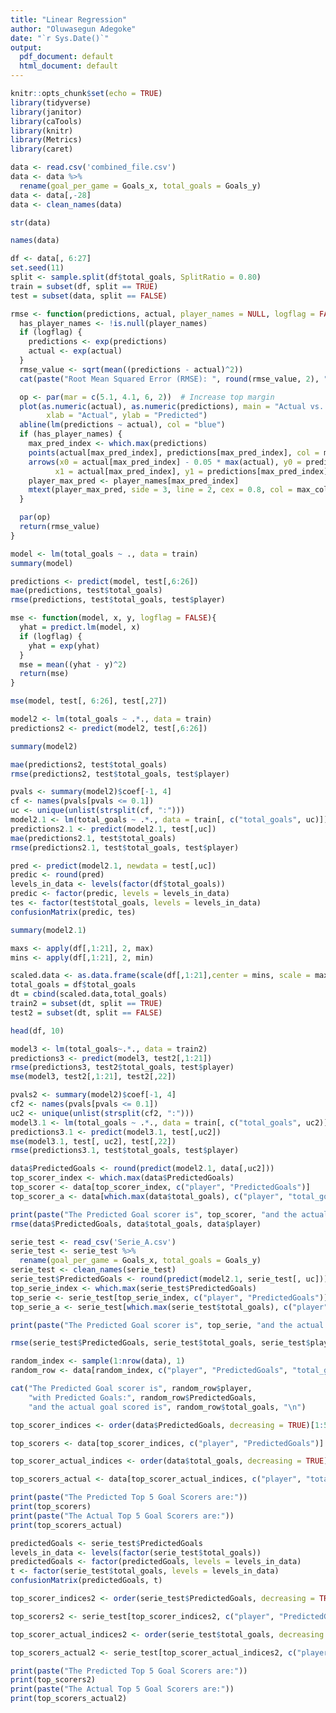 ```yaml
---
title: "Linear Regression"
author: "Oluwasegun Adegoke"
date: "`r Sys.Date()`"
output:
  pdf_document: default
  html_document: default
---
```


```r
knitr::opts_chunk$set(echo = TRUE)
library(tidyverse)
library(janitor)
library(caTools)
library(knitr)
library(Metrics)
library(caret)
```

```r
data <- read.csv('combined_file.csv')
data <- data %>%
  rename(goal_per_game = Goals_x, total_goals = Goals_y)
data <- data[,-28]
data <- clean_names(data)
```


```r
str(data)
```
```r
names(data)
```

```r
df <- data[, 6:27]
set.seed(11)
split <- sample.split(df$total_goals, SplitRatio = 0.80)
train = subset(df, split == TRUE)
test = subset(data, split == FALSE)
```


```r
rmse <- function(predictions, actual, player_names = NULL, logflag = FALSE, max_color = "red") {
  has_player_names <- !is.null(player_names)
  if (logflag) {
    predictions <- exp(predictions)
    actual <- exp(actual)
  }
  rmse_value <- sqrt(mean((predictions - actual)^2))
  cat(paste("Root Mean Squared Error (RMSE): ", round(rmse_value, 2), "\n"))

  op <- par(mar = c(5.1, 4.1, 6, 2))  # Increase top margin
  plot(as.numeric(actual), as.numeric(predictions), main = "Actual vs. Predicted",
        xlab = "Actual", ylab = "Predicted")
  abline(lm(predictions ~ actual), col = "blue")
  if (has_player_names) {
    max_pred_index <- which.max(predictions)
    points(actual[max_pred_index], predictions[max_pred_index], col = max_color, pch = 19, cex = 1.5)
    arrows(x0 = actual[max_pred_index] - 0.05 * max(actual), y0 = predictions[max_pred_index] - 0.05 * max(predictions),
          x1 = actual[max_pred_index], y1 = predictions[max_pred_index], col = max_color)
    player_max_pred <- player_names[max_pred_index]
    mtext(player_max_pred, side = 3, line = 2, cex = 0.8, col = max_color)
  }

  par(op)
  return(rmse_value)
}

```

```r
model <- lm(total_goals ~ ., data = train)
summary(model)

```


```r
predictions <- predict(model, test[,6:26])
mae(predictions, test$total_goals)
rmse(predictions, test$total_goals, test$player)
```

```r
mse <- function(model, x, y, logflag = FALSE){
  yhat = predict.lm(model, x)
  if (logflag) {
    yhat = exp(yhat)
  }
  mse = mean((yhat - y)^2)
  return(mse)
}

mse(model, test[, 6:26], test[,27])
```

```r
model2 <- lm(total_goals ~ .*., data = train)
predictions2 <- predict(model2, test[,6:26])
```

```r
summary(model2)
```


```r
mae(predictions2, test$total_goals)
rmse(predictions2, test$total_goals, test$player)
```

```r
pvals <- summary(model2)$coef[-1, 4]
cf <- names(pvals[pvals <= 0.1])
uc <- unique(unlist(strsplit(cf, ":")))
model2.1 <- lm(total_goals ~ .*., data = train[, c("total_goals", uc)])
predictions2.1 <- predict(model2.1, test[,uc])
mae(predictions2.1, test$total_goals)
rmse(predictions2.1, test$total_goals, test$player)
```

```r
pred <- predict(model2.1, newdata = test[,uc])
predic <- round(pred)
levels_in_data <- levels(factor(df$total_goals))
predic <- factor(predic, levels = levels_in_data)
tes <- factor(test$total_goals, levels = levels_in_data)
confusionMatrix(predic, tes)
```


```r
summary(model2.1)
```


```r
maxs <- apply(df[,1:21], 2, max)
mins <- apply(df[,1:21], 2, min)

scaled.data <- as.data.frame(scale(df[,1:21],center = mins, scale = maxs - mins))
total_goals = df$total_goals
dt = cbind(scaled.data,total_goals)
train2 = subset(dt, split == TRUE)
test2 = subset(dt, split == FALSE)
```

```r
head(df, 10)
```




```r
model3 <- lm(total_goals~.*., data = train2)
predictions3 <- predict(model3, test2[,1:21])
rmse(predictions3, test2$total_goals, test$player)
mse(model3, test2[,1:21], test2[,22])
```

```r
pvals2 <- summary(model2)$coef[-1, 4]
cf2 <- names(pvals[pvals <= 0.1])
uc2 <- unique(unlist(strsplit(cf2, ":")))
model3.1 <- lm(total_goals ~ .*., data = train[, c("total_goals", uc2)])
predictions3.1 <- predict(model3.1, test[,uc2])
mse(model3.1, test[, uc2], test[,22])
rmse(predictions3.1, test$total_goals, test$player)
```


```r
data$PredictedGoals <- round(predict(model2.1, data[,uc2]))
top_scorer_index <- which.max(data$PredictedGoals)
top_scorer <- data[top_scorer_index, c("player", "PredictedGoals")]
top_scorer_a <- data[which.max(data$total_goals), c("player", "total_goals")]

print(paste("The Predicted Goal scorer is", top_scorer, "and the actual top goal scores is", top_scorer_a))
rmse(data$PredictedGoals, data$total_goals, data$player)
```

```r
serie_test <- read_csv('Serie_A.csv')
serie_test <- serie_test %>%
  rename(goal_per_game = Goals_x, total_goals = Goals_y)
serie_test <- clean_names(serie_test)
serie_test$PredictedGoals <- round(predict(model2.1, serie_test[, uc]))
top_serie_index <- which.max(serie_test$PredictedGoals)
top_serie <- serie_test[top_serie_index, c("player", "PredictedGoals")]
top_serie_a <- serie_test[which.max(serie_test$total_goals), c("player", "total_goals")]

print(paste("The Predicted Goal scorer is", top_serie, "and the actual top goal scores is", top_serie_a))
```


```r
rmse(serie_test$PredictedGoals, serie_test$total_goals, serie_test$player)
```

```r
random_index <- sample(1:nrow(data), 1)
random_row <- data[random_index, c("player", "PredictedGoals", "total_goals")]

cat("The Predicted Goal scorer is", random_row$player, 
    "with Predicted Goals:", random_row$PredictedGoals,
    "and the actual goal scored is", random_row$total_goals, "\n")

```

```r

top_scorer_indices <- order(data$PredictedGoals, decreasing = TRUE)[1:5]

top_scorers <- data[top_scorer_indices, c("player", "PredictedGoals")]

top_scorer_actual_indices <- order(data$total_goals, decreasing = TRUE)[1:5]

top_scorers_actual <- data[top_scorer_actual_indices, c("player", "total_goals")]

print(paste("The Predicted Top 5 Goal Scorers are:"))
print(top_scorers)
print(paste("The Actual Top 5 Goal Scorers are:"))
print(top_scorers_actual)
```




```r
predictedGoals <- serie_test$PredictedGoals
levels_in_data <- levels(factor(serie_test$total_goals))
predictedGoals <- factor(predictedGoals, levels = levels_in_data)
t <- factor(serie_test$total_goals, levels = levels_in_data)
confusionMatrix(predictedGoals, t)
```

```r
top_scorer_indices2 <- order(serie_test$PredictedGoals, decreasing = TRUE)[1:5]

top_scorers2 <- serie_test[top_scorer_indices2, c("player", "PredictedGoals")]

top_scorer_actual_indices2 <- order(serie_test$total_goals, decreasing = TRUE)[1:5]

top_scorers_actual2 <- serie_test[top_scorer_actual_indices2, c("player", "total_goals")]

print(paste("The Predicted Top 5 Goal Scorers are:"))
print(top_scorers2)
print(paste("The Actual Top 5 Goal Scorers are:"))
print(top_scorers_actual2)
```





